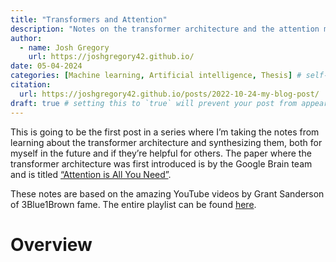 ```yaml
---
title: "Transformers and Attention"
description: "Notes on the transformer architecture and the attention mechanism"
author:
  - name: Josh Gregory
    url: https://joshgregory42.github.io/
date: 05-04-2024
categories: [Machine learning, Artificial intelligence, Thesis] # self-defined categories
citation: 
  url: https://joshgregory42.github.io/posts/2022-10-24-my-blog-post/ 
draft: true # setting this to `true` will prevent your post from appearing on your listing page until you're ready!
---
```


This is going to be the first post in a series where I'm taking the notes from learning about the transformer architecture and synthesizing them, both for myself in the future and if they're helpful for others. The paper where the transformer architecture was first introduced is by the Google Brain team and is titled ["Attention is All You Need"](https://research.google/pubs/attention-is-all-you-need/).

These notes are based on the amazing YouTube videos by Grant Sanderson of 3Blue1Brown fame. The entire playlist can be found [here](https://www.youtube.com/watch?v=aircAruvnKk&list=PLZHQObOWTQDNU6R1_67000Dx_ZCJB-3pi).


# Overview
